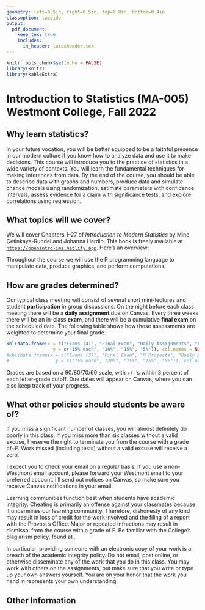 ```yaml
---
geometry: left=0.5in, right=0.5in, top=0.8in, bottom=0.4in
classoption: twoside
output: 
  pdf_document:
    keep_tex: true
    includes:
      in_header: latexheader.tex
---
```


```r
knitr::opts_chunk$set(echo = FALSE)
library(knitr)
library(kableExtra)
```

# Introduction to Statistics (MA-005) Westmont College, Fall 2022

## Why learn statistics?

In your future vocation, you will be better equipped to be a faithful presence in our modern culture if you know how to analyze data and use it to make decisions. This course will introduce you to the practice of statistics in a wide variety of contexts.  You will learn the fundamental techniques for making inferences from data.  By the end of the course, you should be able to describe data with graphs and numbers, produce data and simulate chance models using randomization, estimate parameters with confidence intervals, assess evidence for a claim with significance tests, and explore correlations using regression.

## What topics will we cover?

We will cover Chapters 1--27 of *Introduction to Modern Statistics* by Mine Çetinkaya-Rundel and Johanna Hardin. This book is freely available at [`https://openintro-ims.netlify.app`](https://openintro-ims.netlify.app/). Here's an overview:

\begin{description}[noitemsep]
\item[Introduction to data.] Data structures, variables, summaries, graphics, and basic data collection and study design techniques.
\item[Exploratory data analysis.] Data visualization and summarization, with particular emphasis on multivariable relationships.
\item[Regression modeling.] Modeling numerical and categorical outcomes with linear and logistic regression and using model results to describe relationships and make predictions.
\item[Foundations for inference.] Case studies are used to introduce the ideas of statistical inference with randomization tests, bootstrap intervals, and mathematical models.
\item[Statistical inference.] Further details of statistical inference using randomization tests, bootstrap intervals, and mathematical models for numerical and categorical data, including $t$-tests, $\chi^2$-tests, and ANOVA.
\item[Inferential modeling.] Extending inference techniques presented thus-far to linear and logistic regression settings and evaluating model performance.
\end{description}

Throughout the course we will use the R programming language to manipulate data, produce graphics, and perform computations.

## How are grades determined?

Our typical class meeting will consist of several short mini-lectures and student **participation** in group discussions. On the night before each class meeting there will be a **daily assignment** due on Canvas. Every three weeks there will be an in-class **exam**, and there will be a cumulative **final exam** on the scheduled date. The following table shows how these assessments are weighted to determine your final grade.

```r
kbl(data.frame(x = c("Exams (4)", "Final Exam", "Daily Assignments", "Participation"),
                 y = c("15% each", "20%", "15%", "5%")), col.names = NULL, booktabs = TRUE)
#kbl(data.frame(x = c("Exams (3)", "Final Exam", "R Projects", "Daily Homework", "Participation"),
#                 y = c("15% each", "20%", "15%", "15%", "5%")), col.names = NULL, booktabs = TRUE)
```

Grades are based on a 90/80/70/60 scale, with $+/-$'s within 3 percent of each letter-grade cutoff. Due dates will appear on Canvas, where you can also keep track of your progress. 

## What other policies should students be aware of?

If you miss a significant number of classes, you will almost definitely do poorly in this class.  If you miss more than six classes without a valid excuse, I reserve the right to terminate you from the course with a grade of~F.\hspace{4pt}  Work missed (including tests) without a valid excuse will receive a zero.

I expect you to check your email on a regular basis.  If you use a non-Westmont email account, please forward your Westmont email to your preferred account. I'll send out notices on Canvas, so make sure you receive Canvas notifications in your email.

Learning communities function best when students have academic integrity.  Cheating is primarily an offense against your classmates because it undermines our learning community.  Therefore, dishonesty of any kind may result in loss of credit for the work involved and the filing of a report with the Provost's Office. Major or repeated infractions may result in dismissal from the course with a grade of F. Be familiar with the College's plagiarism policy, found at \url{https://www.westmont.edu/office-provost/academic-program/academic-integrity-policy}.

In particular, providing someone with an electronic copy of your work is a breach of the academic integrity policy. Do not email, post online, or otherwise disseminate any of the work that you do in this class. You may work with others on the assignments, but make sure that you write or type up your own answers yourself. You are on your honor that the work you hand in represents your own understanding.

\clearpage

## Other Information

\begin{description} 

\item[Professor:] David J. Hunter, Ph.D.
  (\verb!dhunter@westmont.edu!). Student hours are in Winter Hall 303 
  from 1:30--4pm on Tuesdays and Thursdays.

\item[Accommodations for Students with Disabilities:] Students who have been diagnosed with a disability (learning, physical or psychological) are strongly encouraged to contact the Disability Services office as early as possible to discuss appropriate accommodations for this course. Formal accommodations will only be granted for students whose disabilities have been verified by the Disability Services office.  These accommodations may be necessary to ensure your equal access to this course.  Please contact Sheri Noble, Director of Disability Services (310A Voskuyl Library, 565-6186, \href{mailto:snoble@westmont.edu}{\tt snoble@westmont.edu}) or visit \url{https://www.westmont.edu/disability-services} for more information.

\item[General Education: ]
This course fulfills the Quantitative and Analytical Reasoning (QAR) requirement because it emphasizes understanding and communication of numeric data including the computation and interpretation of summative statistics and the presentation and interpretation of graphical representations of data. A core focus of the course is the explicit study of quantitative and analytic methods. This course also fulfills Reasoning Abstractly (RA) because it focuses on critical and analytical reasoning about non-empirical, abstract concepts, objects and structures. You will learn to understand and evaluate abstract arguments and explanations, analyze abstract concepts and solve abstract problems.  Students completing this course will be able to:
\begin{itemize}[noitemsep]
    \item interpret numeric data, summative statistics and graphical representations (QAR);
    \item reflect on the strengths and weaknesses of particular quantitative models or methods as tools in the natural and social sciences (QAR);
    \item be able to interpret, reflect on, and use quantitative models and data in public, vocational, and/or private decision making (QAR);
    \item identify instances of abstract reasoning about abstract objects or concepts (in the form of arguments, explanations, proofs, analyses, modeling, or processes of problem solving) (RA);
    \item construct an instance of valid reasoning about abstract objects or concepts (in the form of arguments, explanations, proofs, analyses, modeling, or processes of problem solving) (RA);
    \item distinguish valid forms of reasoning about abstract objects or concepts (in the form of arguments, explanations, proofs, analyses, modeling, or processes of problem solving) from invalid and/or fallacious
forms of reasoning (RA).
\end{itemize}

\item[Program and Institutional Learning Outcomes:] The
         mathematics department at Westmont College has formulated the
         following learning outcomes for all of its classes. (PLO's)
\begin{enumerate}[noitemsep]
\item Core Knowledge: Students will demonstrate knowledge of the
                  main concepts, skills, and facts of the discipline of
                  mathematics.
\item Communication: Students will be able to communicate mathematical ideas
     following the standard conventions of writing or speaking in the
     discipline.
\item Creativity: Students will demonstrate the ability to formulate and make
     progress toward solving non-routine problems.
\item Christian Connection: Students will incorporate their mathematical skills
     and knowledge into their thinking about their vocations as followers of
     Christ.
         \end{enumerate}[noitemsep]
         In addition, the faculty of Westmont College have established common
         learning outcomes for all courses at the institution
         (ILO's). These outcomes are summarized as follows:
(1) Christian Understanding, Practices, and Affections,
(2) Global Awareness and Diversity,
(3) Critical Thinking,
(4) Quantitative Literacy,
(5) Written Communication,
(6) Oral Communication, and
(7) Information Literacy.

\item[Course Learning Outcomes:] The above outcomes are reflected in the
     particular learning outcomes for this course.
     After taking this course, you should be able
     to:
    \begin{itemize}[noitemsep]
        \item Demonstrate mastery of fundamental concepts of statistics. (PLO 1, ILOs 3,4)
        \item Describe mathematical models and structures according to the
             standards of the discipline. (PLO 2,
              ILOs 3,5)
        \item Present mathematical constructions, computations, and arguments orally, with
              clarity and accuracy. (PLO 2, ILO~6)
        \item Construct solutions to novel mathematical problems,
               demonstrating perseverance in the face of open-ended or
               partially-defined contexts. (PLO 3, ILO 3)
        \item Explain the connection between your personal mathematical
             development and your professional calling. (PLO 4, ILO
             1)
    \end{itemize}
These outcomes will be assessed by group activities, written assignments, and exams, as described above.

\end{description}
